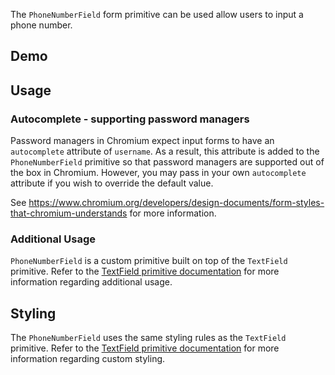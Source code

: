 
The `PhoneNumberField` form primitive can be used allow users to input a phone number.

## Demo

<PhoneNumberFieldDemo />

## Usage

### Autocomplete - supporting password managers

Password managers in Chromium expect input forms to have an `autocomplete` attribute of `username`. As a result, this attribute is
added to the `PhoneNumberField` primitive so that password managers are supported out of the box in Chromium. However, you may pass in
your own `autocomplete` attribute if you wish to override the default value.

See https://www.chromium.org/developers/design-documents/form-styles-that-chromium-understands for more information.

### Additional Usage

`PhoneNumberField` is a custom primitive built on top of the `TextField` primitive. Refer to the [TextField primitive documentation](textfield#usage)
for more information regarding additional usage.

## Styling

The `PhoneNumberField` uses the same styling rules as the `TextField` primitive. Refer to the [TextField primitive documentation](textfield#css-styling)
for more information regarding custom styling.
